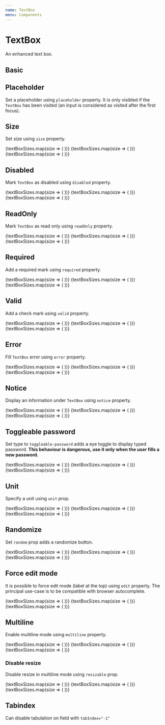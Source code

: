 ```yaml
---
name: TextBox
menu: Components
---
```



# TextBox

An enhanced text box.

## Basic

<Playground>
  <Boxer my={1}>
    <UncontrolledTextBox label="First Name" />
    <UncontrolledTextBox label="First Name" defaultValue="James Bond" />
  </Boxer>
</Playground>

## Placeholder

Set a placeholder using `placeholder` property. It is only visibled if the `TextBox` has been visited (an input is considered as visited after the first focus).

<Playground>
  <UncontrolledTextBox label="First Name" placeholder="Type your name" />
</Playground>

## Size

Set size using `size` property.

<Playground>
  <Boxer my={1}>
    {textBoxSizes.map(size => (
      <UncontrolledTextBox
        key={size}
        size={size}
        placeholder={`Size ${size}`}
      />
    ))}
    {textBoxSizes.map(size => (
      <UncontrolledTextBox
        key={size}
        size={size}
        placeholder="Placeholder"
        label="Label"
      />
    ))}
    {textBoxSizes.map(size => (
      <UncontrolledTextBox
        key={size}
        size={size}
        defaultValue="Default value"
        label="Label"
      />
    ))}
  </Boxer>
</Playground>

## Disabled

Mark `TextBox` as disabled using `disabled` property.

<Playground>
  <Boxer my={1}>
    {textBoxSizes.map(size => (
      <UncontrolledTextBox
        key={size}
        size={size}
        disabled
        placeholder="Placeholder"
      />
    ))}
    {textBoxSizes.map(size => (
      <UncontrolledTextBox
        key={size}
        size={size}
        disabled
        placeholder="Placeholder"
        label="Label"
      />
    ))}
    {textBoxSizes.map(size => (
      <UncontrolledTextBox
        key={size}
        size={size}
        disabled
        defaultValue="Default value"
        label="Label"
      />
    ))}
  </Boxer>
</Playground>

## ReadOnly

Mark `TextBox` as read only using `readOnly` property.

<Playground>
  <Boxer my={1}>
    {textBoxSizes.map(size => (
      <UncontrolledTextBox
        key={size}
        size={size}
        readOnly
        placeholder="Placeholder"
      />
    ))}
    {textBoxSizes.map(size => (
      <UncontrolledTextBox
        key={size}
        size={size}
        readOnly
        placeholder="Placeholder"
        label="Label"
      />
    ))}
    {textBoxSizes.map(size => (
      <UncontrolledTextBox
        key={size}
        size={size}
        readOnly
        defaultValue="Default value"
        label="Label"
      />
    ))}
  </Boxer>
</Playground>

## Required

Add a required mark using `required` property.

<Playground>
  <Boxer my={1}>
    {textBoxSizes.map(size => (
      <UncontrolledTextBox
        key={size}
        size={size}
        required
        placeholder="Placeholder"
      />
    ))}
    {textBoxSizes.map(size => (
      <UncontrolledTextBox
        key={size}
        size={size}
        required
        placeholder="Placeholder"
        label="Label"
      />
    ))}
    {textBoxSizes.map(size => (
      <UncontrolledTextBox
        key={size}
        size={size}
        required
        defaultValue="Default value"
        label="Label"
      />
    ))}
  </Boxer>
</Playground>

## Valid

Add a check mark using `valid` property.

<Playground>
  <Boxer my={1}>
    {textBoxSizes.map(size => (
      <UncontrolledTextBox
        key={size}
        size={size}
        valid
        placeholder="Placeholder"
      />
    ))}
    {textBoxSizes.map(size => (
      <UncontrolledTextBox
        key={size}
        size={size}
        valid
        placeholder="Placeholder"
        label="Label"
      />
    ))}
    {textBoxSizes.map(size => (
      <UncontrolledTextBox
        key={size}
        size={size}
        valid
        defaultValue="Default value"
        label="Label"
      />
    ))}
  </Boxer>
</Playground>

## Error

Fill `TextBox` error using `error` property.

<Playground>
  <Boxer my={1}>
    {textBoxSizes.map(size => (
      <ErrorTransition
        key={size}
        size={size}
        error="An error"
        placeholder="Placeholder"
        Component={UncontrolledTextBox}
      />
    ))}
    {textBoxSizes.map(size => (
      <ErrorTransition
        key={size}
        size={size}
        error="An error"
        placeholder="Placeholder"
        label="Label"
        Component={UncontrolledTextBox}
      />
    ))}
    {textBoxSizes.map(size => (
      <ErrorTransition
        key={size}
        size={size}
        error="An error"
        defaultValue="Default value"
        label="Label"
        Component={UncontrolledTextBox}
      />
    ))}
  </Boxer>
</Playground>

## Notice

Display an information under `TextBox` using `notice` property.

<Playground>
  <Boxer my={1}>
    {textBoxSizes.map(size => (
      <UncontrolledTextBox
        key={size}
        size={size}
        notice="A notice"
        placeholder="Placeholder"
      />
    ))}
    {textBoxSizes.map(size => (
      <UncontrolledTextBox
        key={size}
        size={size}
        notice="A notice"
        placeholder="Placeholder"
        label="Label"
      />
    ))}
    {textBoxSizes.map(size => (
      <UncontrolledTextBox
        key={size}
        size={size}
        notice="A notice"
        defaultValue="Default value"
        label="Label"
      />
    ))}
  </Boxer>
</Playground>

## Toggleable password

Set type to `toggleable-password` adds a eye toggle to display typed password. **This behaviour is dangerous, use it only when the user fills a new password.**

<Playground>
  <Boxer my={1}>
    {textBoxSizes.map(size => (
      <UncontrolledTextBox
        key={size}
        size={size}
        type="toggleable-password"
        placeholder="Placeholder"
      />
    ))}
    {textBoxSizes.map(size => (
      <UncontrolledTextBox
        key={size}
        size={size}
        type="toggleable-password"
        placeholder="Placeholder"
        label="Label"
      />
    ))}
    {textBoxSizes.map(size => (
      <UncontrolledTextBox
        key={size}
        size={size}
        type="toggleable-password"
        defaultValue="Default value"
        label="Label"
      />
    ))}
  </Boxer>
</Playground>

## Unit

Specify a unit using `unit` prop.

<Playground>
  <Boxer my={1}>
    {textBoxSizes.map(size => (
      <UncontrolledTextBox
        key={size}
        size={size}
        unit="px"
        placeholder="Placeholder"
      />
    ))}
    {textBoxSizes.map(size => (
      <UncontrolledTextBox
        key={size}
        size={size}
        unit="px"
        placeholder="Placeholder"
        label="Label"
      />
    ))}
    {textBoxSizes.map(size => (
      <UncontrolledTextBox
        key={size}
        size={size}
        unit="px"
        defaultValue="Default value"
        label="Label"
      />
    ))}
  </Boxer>
</Playground>

## Randomize

Set `random` prop adds a randomize button.

<Playground>
  <Boxer my={1}>
    {textBoxSizes.map(size => (
      <UncontrolledTextBox
        key={size}
        size={size}
        random="prefix"
        placeholder="Placeholder"
      />
    ))}
    {textBoxSizes.map(size => (
      <UncontrolledTextBox
        key={size}
        size={size}
        random="prefix"
        placeholder="Placeholder"
        label="Label"
      />
    ))}
    {textBoxSizes.map(size => (
      <UncontrolledTextBox
        key={size}
        size={size}
        random="prefix"
        defaultValue="Default value"
        label="Label"
      />
    ))}
  </Boxer>
</Playground>

## Force edit mode

It is possible to force edit mode (label at the top) using `edit` property. The principal use-case is to be compatible with browser autocomplete.

<Playground>
  <Boxer my={1}>
    {textBoxSizes.map(size => (
      <UncontrolledTextBox
        key={size}
        size={size}
        edit
        placeholder="Placeholder"
      />
    ))}
    {textBoxSizes.map(size => (
      <UncontrolledTextBox
        key={size}
        size={size}
        edit
        placeholder="Placeholder"
        label="Label"
      />
    ))}
    {textBoxSizes.map(size => (
      <UncontrolledTextBox
        key={size}
        size={size}
        edit
        defaultValue="Default value"
        label="Label"
      />
    ))}
  </Boxer>
</Playground>

## Multiline

Enable multiline mode using `multiline` property.

<Playground>
  <Boxer my={1}>
    {textBoxSizes.map(size => (
      <UncontrolledTextBox
        key={size}
        size={size}
        multiline
        placeholder="Placeholder"
      />
    ))}
    {textBoxSizes.map(size => (
      <UncontrolledTextBox
        key={size}
        size={size}
        multiline
        placeholder="Placeholder"
        label="Label"
      />
    ))}
    {textBoxSizes.map(size => (
      <UncontrolledTextBox
        key={size}
        size={size}
        multiline
        defaultValue="Default value"
        label="Label"
      />
    ))}
  </Boxer>
</Playground>

### Disable resize

Disable resize in multiline mode using `resizable` prop.

<Playground>
  <Boxer my={1}>
    {textBoxSizes.map(size => (
      <UncontrolledTextBox
        key={size}
        size={size}
        multiline
        resizable={false}
        placeholder="Placeholder"
      />
    ))}
    {textBoxSizes.map(size => (
      <UncontrolledTextBox
        key={size}
        size={size}
        multiline
        resizable={false}
        placeholder="Placeholder"
        label="Label"
      />
    ))}
    {textBoxSizes.map(size => (
      <UncontrolledTextBox
        key={size}
        size={size}
        multiline
        resizable={false}
        defaultValue="Default value"
        label="Label"
      />
    ))}
  </Boxer>
</Playground>


## Tabindex

Can disable tabulation on field with `tabIndex="-1"`

<Playground>
  <Boxer my={1}>
    <UncontrolledTextBox label="First Name" defaultValue="Tabulation is ok here" />
    <UncontrolledTextBox label="No name" tabIndex="-1" defaultValue="No tabulation in this field" />
    <UncontrolledTextBox label="Last Name" defaultValue="Tabulation is ok here" />
  </Boxer>
</Playground>

